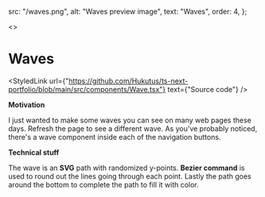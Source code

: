 
  src: "/waves.png",
  alt: "Waves preview image",
  text: "Waves",
  order: 4,
};

<>
  <div className={"header-container"}>
    <Wave
      viewBox={{ width: 1500, height: 500 }}
      height="100%"
      width="100%"
      waves={5}
    />
    <h1>Waves</h1>
  </div>
  <style jsx>{`
    .header-container {
      position: relative;
      display: flex;
      border-radius: 0.25em;
      overflow: hidden;
      box-shadow: 0 0.1em 0.2em rgba(0,0,0,0.3);
    }
    h1 {
      text-shadow: 2px 2px 5px black;
      color: white;
      position: absolute;
      top: 0;
      left: 0;
      padding-bottom: 0.5em;
      padding-left: 0.5em;
      margin: 0;
      width: 100%;
      height: 100%;
      display: flex;
      justify-content: start;
      align-items: flex-end;
      background: rgba(0,0,0,0.1);
    }
  `}</style>
</>

<StyledLink
  url={"https://github.com/Hukutus/ts-next-portfolio/blob/main/src/components/Wave.tsx"}
  text={"Source code"}
/>

**Motivation**

I just wanted to make some waves you can see on many web pages these days. Refresh the page to see a different wave.
As you've probably noticed, there's a wave component inside each of the navigation buttons.

**Technical stuff**

The wave is an **SVG** path with randomized y-points. **Bezier command** is used to round out the lines going through each point.
Lastly the path goes around the bottom to complete the path to fill it with color.

